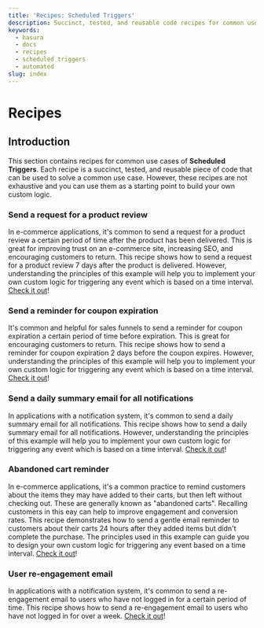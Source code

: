 ```yaml
---
title: 'Recipes: Scheduled Triggers'
description: Succinct, tested, and reusable code recipes for common use cases in Hasura.
keywords:
  - hasura
  - docs
  - recipes
  - scheduled triggers
  - automated
slug: index
---
```


# Recipes

## Introduction

This section contains recipes for common use cases of **Scheduled Triggers**. Each recipe is a succinct, tested, and
reusable piece of code that can be used to solve a common use case. However, these recipes are not exhaustive and you
can use them as a starting point to build your own custom logic.

### Send a request for a product review

In e-commerce applications, it's common to send a request for a product review a certain period of time after the
product has been delivered. This is great for improving trust on an e-commerce site, increasing SEO, and encouraging
customers to return. This recipe shows how to send a request for a product review 7 days after the product is delivered.
However, understanding the principles of this example will help you to implement your own custom logic for triggering
any event which is based on a time interval. [Check it out](/scheduled-triggers/recipes/product-review.mdx)!

### Send a reminder for coupon expiration

It's common and helpful for sales funnels to send a reminder for coupon expiration a certain period of time before expiration. 
This is great for encouraging customers to return. This recipe shows how to send a reminder for coupon expiration 2 days before 
the coupon expires. However, understanding the principles of this  example will help you to implement your own custom logic for 
triggering any event which is based on a time interval. [Check it out](/scheduled-triggers/recipes/check-expiration.mdx)!

### Send a daily summary email for all notifications

In applications with a notification system, it's common to send a daily summary email for all notifications. This recipe
shows how to send a daily summary email for all notifications. However, understanding the principles of this example
will help you to implement your own custom logic for triggering any event which is based on a time interval.
[Check it out](/scheduled-triggers/recipes/daily-summary-email.mdx)!

### Abandoned cart reminder

In e-commerce applications, it's a common practice to remind customers about the items they may have added to
their carts, but then left without checking out. These are generally known as "abandoned carts". Recalling
customers in this eay can help to improve engagement and conversion rates. This recipe demonstrates how to send a
gentle email reminder to customers about their carts 24 hours after they added items but didn't complete the purchase.
The principles used in this example can guide you to design your own custom logic for triggering any event based on 
a time interval. [Check it out](/scheduled-triggers/recipes/abandoned-cart.mdx)!

 ### User re-engagement email

In applications with a notification system, it's common to send a re-engagement email to users who have not logged in
for a certain period of time. This recipe shows how to send a re-engagement email to users who have not logged in for
over a week. [Check it out](/scheduled-triggers/recipes/user-reengagement-email.mdx)!
